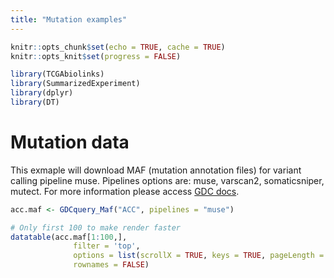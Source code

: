 ```yaml
---
title: "Mutation examples"
---
```


```r
knitr::opts_chunk$set(echo = TRUE, cache = TRUE)
knitr::opts_knit$set(progress = FALSE)
```

```r
library(TCGAbiolinks)
library(SummarizedExperiment)
library(dplyr)
library(DT)
```


# Mutation data

This exmaple will download MAF (mutation annotation files) for variant calling pipeline muse.
Pipelines options are: muse, varscan2, somaticsniper, mutect. For more information please access
[GDC docs](https://docs.gdc.cancer.gov/Data/Bioinformatics_Pipelines/DNA_Seq_Variant_Calling_Pipeline/).

```r
acc.maf <- GDCquery_Maf("ACC", pipelines = "muse")
```
```r
# Only first 100 to make render faster
datatable(acc.maf[1:100,],
              filter = 'top',
              options = list(scrollX = TRUE, keys = TRUE, pageLength = 5), 
              rownames = FALSE)
```
